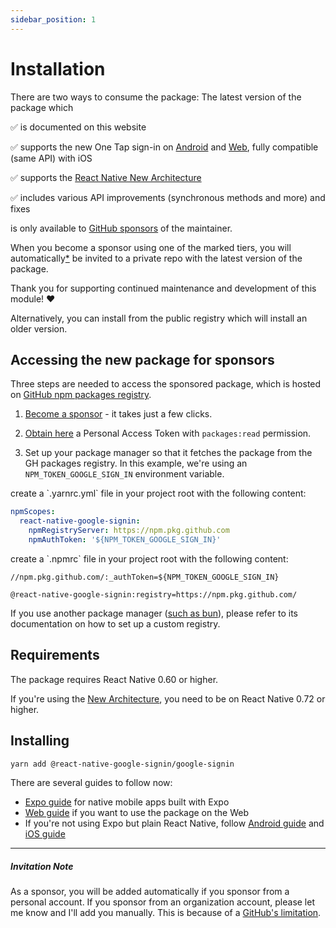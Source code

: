```yaml
---
sidebar_position: 1
---
```


# Installation

There are two ways to consume the package: The latest version of the package which

✅ is documented on this website

✅ supports the new One Tap sign-in on [Android](https://developers.google.com/identity/one-tap/android/overview) and [Web](https://developers.google.com/identity/gsi/web/guides/features), fully compatible (same API) with iOS

✅ supports the [React Native New Architecture](https://reactnative.dev/docs/new-architecture-intro)

✅ includes various API improvements (synchronous methods and more) and fixes

is only available to [GitHub sponsors](https://github.com/sponsors/vonovak) of the maintainer.

When you become a sponsor using one of the marked tiers, you will automatically[*](#invitation-note) be invited to a private repo with the latest version of the package.

Thank you for supporting continued maintenance and development of this module! ❤️

Alternatively, you can install from the public registry which will install an older version.

## Accessing the new package for sponsors

Three steps are needed to access the sponsored package, which is hosted on [GitHub npm packages registry](https://docs.github.com/en/packages/working-with-a-github-packages-registry/working-with-the-npm-registry).

1. [Become a sponsor](https://github.com/sponsors/vonovak) - it takes just a few clicks.

2. [Obtain here](https://github.com/settings/tokens) a Personal Access Token with `packages:read` permission.

3. Set up your package manager so that it fetches the package from the GH packages registry. In this example, we're using an `NPM_TOKEN_GOOGLE_SIGN_IN` environment variable.


<Tabs>
  <TabItem value="yarn v3" label="yarn v3">
    create a `.yarnrc.yml` file in your project root with the following content:

```yml
npmScopes:
  react-native-google-signin:
    npmRegistryServer: https://npm.pkg.github.com
    npmAuthToken: '${NPM_TOKEN_GOOGLE_SIGN_IN}'
```

  </TabItem>

  <TabItem value="classic" label="npm / yarn v1">
    create a `.npmrc` file in your project root with the following content:

```
//npm.pkg.github.com/:_authToken=${NPM_TOKEN_GOOGLE_SIGN_IN}

@react-native-google-signin:registry=https://npm.pkg.github.com/
```

  </TabItem>

</Tabs>

If you use another package manager ([such as bun](https://bun.sh/docs/install/registries)), please refer to its documentation on how to set up a custom registry.

## Requirements

The package requires React Native 0.60 or higher.

If you're using the [New Architecture](https://reactnative.dev/docs/new-architecture-intro), you need to be on React Native 0.72 or higher.

## Installing

```bash
yarn add @react-native-google-signin/google-signin
```

There are several guides to follow now:

- [Expo guide](setting-up/expo) for native mobile apps built with Expo
- [Web guide](setting-up/web) if you want to use the package on the Web
- If you're not using Expo but plain React Native, follow [Android guide](setting-up/android) and [iOS guide](setting-up/ios)

---

##### Invitation Note

As a sponsor, you will be added automatically if you sponsor from a personal account. If you sponsor from an organization account, please let me know and I'll add you manually. This is because of a [GitHub's limitation](https://docs.github.com/en/sponsors/receiving-sponsorships-through-github-sponsors/managing-your-sponsorship-tiers#about-adding-repositories-to-a-sponsorship-tier).
